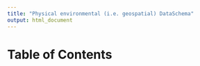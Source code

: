 ```yaml
---
title: "Physical environmental (i.e. geospatial) DataSchema"
output: html_document
---
```

# Table of Contents
